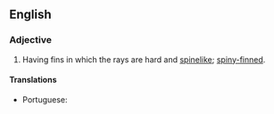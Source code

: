 ==English==

===Adjective===
{{head|en|adjective}}

# {{lb|en|zoology}} Having fins in which the rays are hard and [[spinelike]]; [[spiny-finned]].

====Translations====
{{trans-top|having fins with hard rays}}
* Portuguese: {{t+|pt|acantopterígio}}
{{trans-mid}}
{{trans-bottom}}